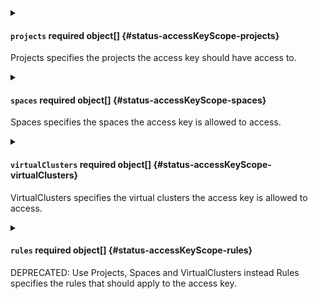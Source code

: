 

<PartialAllowLoftCli />



<details className="config-field" data-expandable="true">
<summary>

#### `projects` <span className="config-field-required" data-required="false">required</span> <span className="config-field-type">object[]</span> <span className="config-field-default"></span> <span className="config-field-enum"></span> {#status-accessKeyScope-projects}

Projects specifies the projects the access key should have access to.

</summary>

<PartialProjectsreference />


</details>



<details className="config-field" data-expandable="true">
<summary>

#### `spaces` <span className="config-field-required" data-required="false">required</span> <span className="config-field-type">object[]</span> <span className="config-field-default"></span> <span className="config-field-enum"></span> {#status-accessKeyScope-spaces}

Spaces specifies the spaces the access key is allowed to access.

</summary>

<PartialSpacesreference />


</details>



<details className="config-field" data-expandable="true">
<summary>

#### `virtualClusters` <span className="config-field-required" data-required="false">required</span> <span className="config-field-type">object[]</span> <span className="config-field-default"></span> <span className="config-field-enum"></span> {#status-accessKeyScope-virtualClusters}

VirtualClusters specifies the virtual clusters the access key is allowed to access.

</summary>

<PartialVirtualClustersreference />


</details>



<details className="config-field" data-expandable="true">
<summary>

#### `rules` <span className="config-field-required" data-required="false">required</span> <span className="config-field-type">object[]</span> <span className="config-field-default"></span> <span className="config-field-enum"></span> {#status-accessKeyScope-rules}

DEPRECATED: Use Projects, Spaces and VirtualClusters instead
Rules specifies the rules that should apply to the access key.

</summary>

<PartialRulesreference />


</details>
